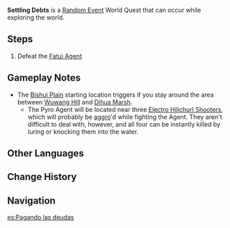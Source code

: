 {{Quest Infobox
|id             = 
|image          = Settling Debts.png
|type           = World
|group          = Random Event
|region         = Liyue
|startLocation  = [[Bishui Plain]], [[Liyue]]
|startLocation2 = [[Minlin]], Liyue
|other          = *AR-Dependent Rewards
|characters     = Traveler
}}
'''Settling Debts''' is a [[Random Event]] World Quest that can occur while exploring the world.

==Steps==
# Defeat the [[Fatui Pyro Agent|Fatui Agent]]

==Gameplay Notes==
* The [[Bishui Plain]] starting location triggers if you stay around the area between [[Wuwang Hill]] and [[Dihua Marsh]].
** The Pyro Agent will be located near three [[Electro Hilichurl Shooter]]s, which will probably be [[aggro]]'d while fighting the Agent. They aren't difficult to deal with, however, and all four can be instantly killed by luring or knocking them into the water.

==Other Languages==
{{Other Languages
|en      = Settling Debts
|zhs     = 此债有主
|zhs_rm  = Cǐ Zhài Yǒu Zhǔ
|zht     = 此債有主
|zht_rm  = Cǐ Zhài Yǒu Zhǔ
|zh_tl   = This Debt has an Owner
|ja      = 債務処理
|ja_rm   = Saimu Shori
|ja_tl   = Dealing With Debts
|ko      = 빚은 빚쟁이에게
|ko_rm   = Bijeun Bitjjaeng'iege
|ko_tl   = Debt to Creditors
|es      = Pagando las deudas
|es_tl   = Paying the Debts
|fr      = Propriétaire de la dette
|fr_tl   = Debt Owner
|ru      = Погашение долгов
|ru_tl   = Settling Debts
|th      = หนี้นี้มีคนต้องชำระ
|th_rm   = 
|th_tl   = 
|vi      = Nợ Này Có Chủ
|vi_tl   = 
|de      = Begleichung von Schulden
|de_tl   = Settlement of Debts
|id      = Melunasi Hutang
|id_tl   = Settling Debts
|pt      = Pagando as Dívidas
|pt_tl   = 
|tr      = Ödeşme Zamanı
|tr_tl   = 
|it      = Debiti da saldare
|it_tl   = 
}}

==Change History==
{{Change History|1.0}}

==Navigation==
{{Quests by Type Navbox|type=Random Events}}

[[es:Pagando las deudas]]